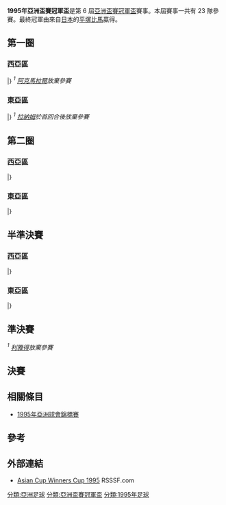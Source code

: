 {{Infobox 國際足球賽事賽季
| tourney_name          = 亞洲盃賽冠軍盃
| year                  = 1995–96
| other_titles          = 1995–96 Asian Cup Winners' Cup
| image                 = 
| size                  = 
| caption               = 
| edition               = 6
| defending_champ_other = 
| dates                 = 7月–12月27日
| num_teams             = 23 隊
| associations          = 22
| champion_other        = {{flagicon|JPN}} [[湘南比馬|平塚比馬]]
| count                 = 1
| second_other          = {{flagicon|IRQ|1991}} [[塔拉巴體育會|塔拉巴]]
| third_other           = 
| fourth_other          = 
| matches               = 37
| goals                 = 120
| attendance            = 
| top_scorer            = 
| player                = 
| prevseason            = [[1994–95年亞洲盃賽冠軍盃|1994–95]]
| nextseason            = [[1996–97年亞洲盃賽冠軍盃|1996–97]]
}}
'''1995年亞洲盃賽冠軍盃'''是第 6 屆[[亞洲盃賽冠軍盃|亞洲盃賽冠軍盃]]賽事。本屆賽事一共有 23 隊參賽。最終冠軍由來自[[日本足球協會|日本]]的[[湘南比馬|平塚比馬]]贏得。

== 第一圈 ==
=== 西亞區 ===
{{TwoLegStart}}
{{TwoLegResult|'''[[貝魯特禾門恩足球會|禾門恩]]'''|LIB|2–1|[[巴林艾禾達體育會|艾禾達]]|BHR|0–0|2–1|var2=1972}}
{{TwoLegResult|[[阿曼足球會|阿曼FC]]|OMA|2–4|'''[[卡斯馬體育會|卡斯馬]]'''|KUW|1–1|1–3}}
{{TwoLegResult|'''[[塔拉巴體育會|塔拉巴]]'''|IRQ|5–4|[[加拉法體育俱樂部|伊迪哈德]]|QAT|5–3|0–1|var1=1991}}
{{TwoLegResult|'''[[雅基耶足球會|雅基耶]]'''|UZB|4–1|[[達沙古斯足球會|杜蘭達沙古斯]]|TKM|3–0|1–1}}
{{TwoLegResult|'''[[禾斯托克足球會|禾斯托克]]'''|KAZ|(w/o) <sup>1</sup>|[[阿克馬拉爾托克馬克足球會|阿克馬拉爾]]|KGZ||}}
{{TwoLegResult|'''[[巴克曼足球會|巴克曼]]'''|IRN|輪空||||}}
{{TwoLegResult|'''[[艾恩足球俱樂部|艾阿恩]]'''|UAE|輪空||||}}
{{TwoLegResult|'''[[阿爾利雅得體育會|利雅得]]'''|KSA|輪空||||}}
|}
''<sup>1</sup> [[阿克馬拉爾托克馬克足球會|阿克馬拉爾]]放棄參賽''

=== 東亞區 ===
{{TwoLegStart}}
{{TwoLegResult|'''[[新拉迪安特體育俱樂部|拉迪恩]]'''|MDV|(w/o) <sup>1</sup>|[[拉納姆體育會|拉納姆]]|SRI|2–0|}}
{{TwoLegResult|'''[[沙巴足球會|沙巴]]'''|MAS|3–1|[[安江足球會|安江]]|VIE|3–0|0–1}}
{{TwoLegResult|'''[[湘南比馬|平塚比馬]]'''|JPN|輪空||||}}
{{TwoLegResult|'''[[東孟加拉足球俱樂部|東賓高]]'''|IND|輪空||||}}
{{TwoLegResult|'''[[柏施格斯格雷西聯足球會|柏路基米亞]]'''|IDN|輪空||||}}
{{TwoLegResult|'''[[泰國拉爾巴查足球會|拉爾巴查UCOM]]'''|THA|輪空||||}}
{{TwoLegResult|'''[[香港流浪足球會|Uhlsport流浪]]'''|HKG|輪空|||||var1=colonial}}
{{TwoLegResult|'''[[橫濱飛翼|橫濱飛翼]]'''|JPN|輪空||||}}
|}
''<sup>1</sup> [[拉納姆體育會|拉納姆]]於首回合後放棄參賽''

== 第二圈 ==
=== 西亞區 ===
{{TwoLegStart}}
{{TwoLegResult|[[貝魯特禾門恩足球會|禾門恩]]|LIB|0–5|'''[[阿爾利雅得體育會|利雅得]]'''|KSA|0–2|0–3}}
{{TwoLegResult|'''[[卡斯馬體育會|卡斯馬]]'''|KUW|6–1|[[艾恩足球俱樂部|艾阿恩]]|UAE|2–0|4–1}}
{{TwoLegResult|'''[[塔拉巴體育會|塔拉巴]]'''|IRQ|3–2|[[雅基耶足球會|雅基耶]]|UZB|2–0|1–2|var1=1991}}
{{TwoLegResult|[[禾斯托克足球會|禾斯托克]]|KAZ|2–3|'''[[巴克曼足球會|巴克曼]]'''|IRN|2–2|0–1}}
|}

=== 東亞區 ===
{{TwoLegStart}}
{{TwoLegResult|[[香港流浪足球會|Uhlsport流浪]]|HKG|3–7|'''[[橫濱飛翼|橫濱飛翼]]'''|JPN|1–3|2–4|var1=colonial}}
{{TwoLegResult|'''[[新拉迪安特體育俱樂部|拉迪恩]]'''|MDV|3–2|[[東孟加拉足球俱樂部|東賓高]]'''|IND|3–0|0–2}}
{{TwoLegResult|[[沙巴足球會|沙巴]]|MAS|1–7|'''[[湘南比馬|平塚比馬]]'''|JPN|1–2|0–5}}
{{TwoLegResult|[[拉傑普拉查足球俱樂部|拉傑普拉查]]|THA|7–7{{agr}}|'''[[柏施格斯格雷西聯足球會|柏路基米亞]]'''|IDN|5–4|2–3}}
|}

== 半準決賽 ==
=== 西亞區 ===
{{TwoLegStart}}
{{TwoLegResult|'''[[阿爾利雅得體育會|利雅得]]'''|KSA|2–2{{agr}}|[[卡斯馬體育會|卡斯馬]]|KUW|2–1|0–1}}
{{TwoLegResult|[[巴克曼足球會|巴克曼]]|IRN|1–2|'''[[塔拉巴體育會|塔拉巴]]'''|IRQ|0–1|1–1|var2=1991}}
|}

=== 東亞區 ===
{{TwoLegStart}}
{{TwoLegResult|'''[[湘南比馬|平塚比馬]]'''|JPN|7–1|[[柏施格斯格雷西聯足球會|柏路基米亞]]|IDN|6–0|1–1}}
{{TwoLegResult|[[新拉迪安特體育俱樂部|拉迪恩]]|MDV|0–7|'''[[橫濱飛翼|橫濱飛翼]]'''|JPN|0–2|0–5}}
|}

== 準決賽 ==
{{football box
|date =  
|event = 西亞區
|team1 = [[塔拉巴體育會|塔拉巴]] {{flagicon|IRQ|1991}} 
|score = (w/o) <sup>1</sup>
|team2 = {{flagicon|KSA}} [[阿爾利雅得體育會|利雅得]]
|goals1 = 
|goals2 = 
|stadium = 
}}
{{football box
|event   = 東亞區
|date    = 1995年12月25日
|team1   = [[湘南比馬|平塚比馬]] {{flagicon|JPN}} 
|score   = 4 – 3
|aet     = y
|team2   = {{flagicon|JPN}} [[橫濱飛翼|橫濱飛翼]]
|goals1  = [[Émerson_Luiz_Firmino|Émerson]] {{goal|13|pen.|44|pen.|71||92}}
|goals2  = [[Evair_Aparecido_Paulino|Evair]] {{goal|56||89|pen.}}<br />[[Shinya_Mitsuoka|Mitsuoka]] {{goal|83}}
|stadium = [[平塚市|平塚市]]，[[日本|日本]]
}}
''<sup>1</sup> [[阿爾利雅得體育會|利雅得]]放棄參賽''

== 決賽 ==
{{footballbox
|date = 1995年12月27日
|team1 = [[湘南比馬|平塚比馬]] {{flagicon|JPN}} 
|score = 2 – 1
|team2 = {{flagicon|IRQ|1991}} [[塔拉巴體育會|塔拉巴]]
|goals1 = [[Akira_Narahashi|Narahashi]] {{goal|27}} <br> [[Hidetoshi_Nakata|Nakata]] {{goal|81}}
|goals2 = [[Sabah_Jeayer_Khalaf|Sabah Jeayer Khalaf]] {{goal|51}}
|stadium = [[Mitsuzawa_Stadium|Mitsuzawa Stadium]]<br> [[橫濱市|橫濱市]]，[[Japan|Japan]]
}}

== 相關條目 ==
*[[1995年亞洲球會錦標賽|1995年亞洲球會錦標賽]]

== 參考 ==
{{reflist|2}}

== 外部連結 ==
*[http://www.rsssf.com/tablesa/ascup96.html#cwc Asian Cup Winners Cup 1995]{{Wayback|url=http://www.rsssf.com/tablesa/ascup96.html#cwc |date=20200711033610 }} RSSSF.com{{en}}

{{亞洲盃賽冠軍盃}}

[[分類:亞洲足球|分類:亞洲足球]]
[[分類:亞洲盃賽冠軍盃|分類:亞洲盃賽冠軍盃]]
[[分類:1995年足球|分類:1995年足球]]